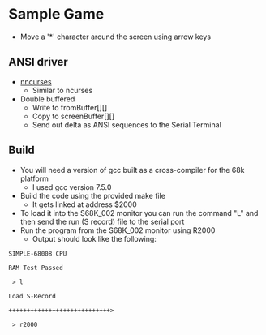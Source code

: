 = Sample Game =

* Move a '*' character around the screen using arrow keys

== ANSI driver ==
* [https://github.com/douggilliland/Linux-68k/blob/master/SIMPLE_68008/S68K_clibs/S68K_nncurses.h nncurses]
** Similar to ncurses
* Double buffered
** Write to fromBuffer[][]
** Copy to screenBuffer[][]
** Send out delta as ANSI sequences to the Serial Terminal

== Build ==

* You will need a version of gcc built as a cross-compiler for the 68k platform
** I used gcc version 7.5.0
* Build the code using the provided make file
** It gets linked at address $2000
* To load it into the S68K_002 monitor you can run the command "L" and then send the run (S record) file to the serial port
* Run the program from the S68K_002 monitor using R2000
** Output should look like the following:
<pre>
SIMPLE-68008 CPU

RAM Test Passed

 > l

Load S-Record

++++++++++++++++++++++++++++>

 > r2000
</pre>
